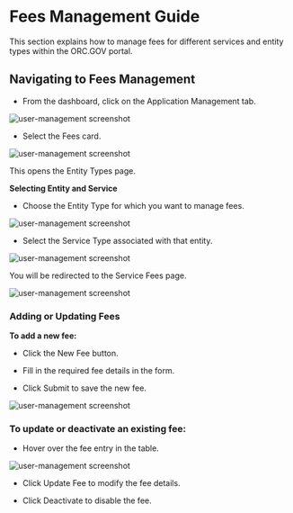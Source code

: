 # Fees Management Guide
This section explains how to manage fees for different services and entity types within the ORC.GOV portal.

## Navigating to Fees Management
- From the dashboard, click on the Application Management tab.

![user-management screenshot](/admin/user1.png)

- Select the Fees card.

![user-management screenshot](/admin/fee1.png)

This opens the Entity Types page.

**Selecting Entity and Service**
- Choose the Entity Type for which you want to manage fees.

![user-management screenshot](/admin/fee2.png)

- Select the Service Type associated with that entity.

![user-management screenshot](/admin/fee3.png)

You will be redirected to the Service Fees page.

![user-management screenshot](/admin/fee4.png)


### Adding or Updating Fees
**To add a new fee:**  

- Click the New Fee button.

- Fill in the required fee details in the form.

- Click Submit to save the new fee.


![user-management screenshot](/admin/fee5.png)


### To update or deactivate an existing fee:

- Hover over the fee entry in the table.

![user-management screenshot](/admin/fee7.png)

- Click Update Fee to modify the fee details.

- Click Deactivate to disable the fee.